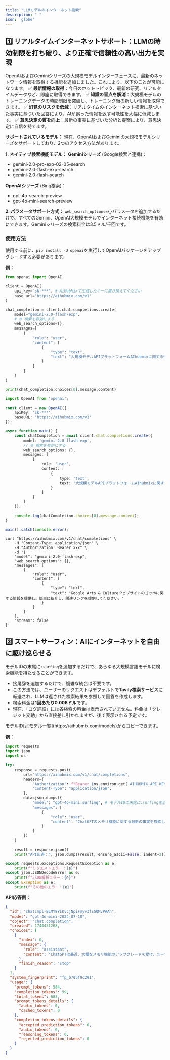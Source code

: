 ```yaml
---
title: "LLMモデルのインターネット検索"
description: " "
icon: 'globe'
---
```


## 1️⃣ リアルタイムインターネットサポート：LLMの時効制限を打ち破り、より正確で信頼性の高い出力を実現

OpenAIおよびGeminiシリーズの大規模モデルインターフェースに、最新のネットワーク情報を取得する機能を追加しました。これにより、以下のことが可能になります。
✅ **最新情報の取得**：今日のホットトピック、最新の研究、リアルタイムデータなど、即座に取得できます。
✅ **知識の盲点を解消**：大規模モデルのトレーニングデータの時間制限を突破し、トレーニング後の新しい情報を取得できます。
✅ **幻覚のリスクを低減**：リアルタイムのインターネット検索に基づいた事実に基づいた回答により、AIが誤った情報を返す可能性を大幅に低減します。
✅ **意思決定の質を向上**：最新の事実に基づいた分析と提案により、意思決定に自信を持てます。

**サポートされているモデル：**
現在、OpenAIおよびGeminiの大規模モデルシリーズをサポートしており、2つのアクセス方法があります。

**1. ネイティブ検索機能モデル：**
**Geminiシリーズ** (Google検索と連携)：
- gemini-2.0-pro-exp-02-05-search
- gemini-2.0-flash-exp-search
- gemini-2.0-flash-search

**OpenAIシリーズ** (Bing検索)：
- gpt-4o-search-preview
- gpt-4o-mini-search-preview

**2. パラメータサポート方式：**
`web_search_options={}`パラメータを追加するだけで、すべてのGemini、OpenAI大規模モデルでインターネット接続機能を有効にできます。Geminiシリーズの検索料金は3.5ドル/千回です。


### 使用方法

使用する前に、`pip install -U openai`を実行してOpenAIパッケージをアップグレードする必要があります。

**例：**
<CodeGroup>
```py Python
from openai import OpenAI

client = OpenAI(
    api_key="sk-***", # AiHubMixで生成したキーに置き換えてください
    base_url="https://aihubmix.com/v1"
)

chat_completion = client.chat.completions.create(
    model="gemini-2.0-flash-exp",
    # 🌐 検索を有効にする
    web_search_options={},
    messages=[
        {
            "role": "user",
            "content": [
                {
                    "type": "text",
                    "text": "大規模モデルAPIプラットフォームAIhubmixに関する情報を検索し、簡単に紹介し、関連リンクを提供してください。"
                }
            ]
        }
    ]
)

print(chat_completion.choices[0].message.content)
```

```ts Typescript 
import OpenAI from 'openai';

const client = new OpenAI({
    apiKey: 'sk-***',
    baseURL: 'https://aihubmix.com/v1'
});

async function main() {
    const chatCompletion = await client.chat.completions.create({
        model: 'gemini-2.0-flash-exp',
        // 🌐 検索を有効にする
        web_search_options: {},
        messages: [
            {
                role: 'user',
                content: [
                    {
                        type: 'text',
                        text: '大規模モデルAPIプラットフォームAIhubmixに関する情報を検索し、簡単に紹介し、関連リンクを提供してください。'
                    }
                ]
            }
        ]
    });

    console.log(chatCompletion.choices[0].message.content);
}

main().catch(console.error);
```

```shell Curl
curl "https://aihubmix.com/v1/chat/completions" \
    -H "Content-Type: application/json" \
    -H "Authorization: Bearer xxx" \
    -d '{
    "model": "gemini-2.0-flash-exp",
    "web_search_options": {},
    "messages": [
        {
            "role": "user",
            "content": [
                {
                    "type": "text",
                    "text": "Google Arts & Cultureウェブサイトのゴッホに関する情報を提供し、簡単に紹介し、関連リンクを提供してください。"
                }
            ]
        }
    ],
    "stream": false
}'
```
</CodeGroup>

## 2️⃣ スマートサーフィン：AIにインターネットを自由に駆け巡らせる

モデルIDの末尾に`:surfing`を追加するだけで、あらゆる大規模言語モデルに検索機能を持たせることができます。
- 接尾辞を追加するだけで、複雑な統合は不要です。
- この方法では、ユーザーのリクエストはデフォルトで**Tavily検索サービス**に転送され、LLMは返された検索結果を参照して回答を作成します。
- 検索料金は**1回あたり0.006ドル**です。
- 現在、「ログ詳細」には各検索の料金は表示されていません。料金は「クレジット変動」から直接差し引かれますが、後で表示される予定です。

<Tip>
モデルIDは[モデル一覧](https://aihubmix.com/models)からコピーできます。
</Tip>

**例：**
<CodeGroup>
```py Python
import requests
import json
import os

try:
    response = requests.post(
        url="https://aihubmix.com/v1/chat/completions",
        headers={
            "Authorization": f"Bearer {os.environ.get('AIHUBMIX_API_KEY')}",
            "Content-Type": "application/json",
        },
        data=json.dumps({
            "model": "gpt-4o-mini:surfing", # モデルIDの末尾に:surfingを追加するだけで検索をサポート
            "messages": [
                {
                    "role": "user",
                    "content": "ChatGPTのメモリ機能に関する最新の事実を検索し、URLを付けて中国語で回答してください"
                }
            ]
        })
    )

    result = response.json()
    print("API応答：", json.dumps(result, ensure_ascii=False, indent=2))

except requests.exceptions.RequestException as e:
    print(f"リクエストエラー：{e}")
except json.JSONDecodeError as e:
    print(f"JSON解析エラー：{e}")
except Exception as e:
    print(f"その他のエラー：{e}")
```
</CodeGroup>

**API応答例：**
```json
{
  "id": "chatcmpl-BLMY8YIKvcjNpiFmyvIfEGQMvPAAh",
  "model": "gpt-4o-mini-2024-07-18",
  "object": "chat.completion",
  "created": 1744431268,
  "choices": [
    {
      "index": 0,
      "message": {
        "role": "assistant",
        "content": "ChatGPTは最近、大幅なメモリ機能のアップグレードを受け、ユーザーの過去のすべての会話を参照して、よりパーソナライズされた応答を提供できるようになりました。ユーザーは、ChatGPTにこの情報を記憶させないように選択したり、メモリ機能を完全に無効にしたりできます。この更新の詳細については、次のURLで確認できます：[https://www.digitaltrends.com/computing/openai-chatgpt-memory-update/](https://www.digitaltrends.com/computing/openai-chatgpt-memory-update/)"
      },
      "finish_reason": "stop"
    }
  ],
  "system_fingerprint": "fp_b705f0c291",
  "usage": {
    "prompt_tokens": 584,
    "completion_tokens": 99,
    "total_tokens": 683,
    "prompt_tokens_details": {
      "audio_tokens": 0,
      "cached_tokens": 0
    },
    "completion_tokens_details": {
      "accepted_prediction_tokens": 0,
      "audio_tokens": 0,
      "reasoning_tokens": 0,
      "rejected_prediction_tokens": 0
    }
  }
}
```